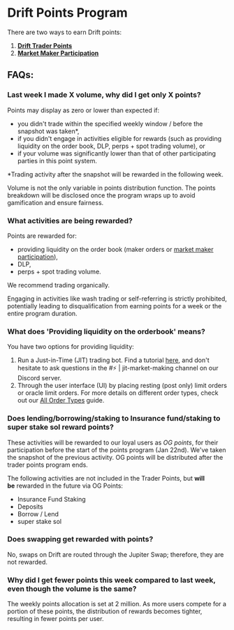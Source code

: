 
# Drift Points Program

There are two ways to earn Drift points:

1. [**Drift Trader Points**](https://www.drift.trade/updates/update-drift-trader-points) 
2. [**Market Maker Participation**](https://www.drift.trade/updates/introducing-drift-market-maker-rewards) 

## FAQs:

### Last week I made X volume, why did I get only X points?

Points may display as zero or lower than expected if:
- you didn't trade within the specified weekly window / before the snapshot was taken*,
- if you didn't engage in activities eligible for rewards (such as providing liquidity on the order book, DLP, perps + spot trading volume), or
- if your volume was significantly lower than that of other participating parties in this point system.

*Trading activity after the snapshot will be rewarded in the following week.

<Callout type="info" emoji="ℹ️">
Volume is not the only variable in points distribution function. The points breakdown will be disclosed once the program wraps up to avoid gamification and ensure fairness.
</Callout>

### What activities are being rewarded?

Points are rewarded for:
- providing liquidity on the order book (maker orders or [market maker participation](https://www.drift.trade/updates/introducing-drift-market-maker-rewards)),
- DLP,
- perps + spot trading volume.

We recommend trading organically.

<Callout type="warning" emoji="⚠️">
Engaging in activities like wash trading or self-referring is strictly prohibited, potentially leading to disqualification from earning points for a week or the entire program duration.
</Callout>

### What does 'Providing liquidity on the orderbook' means?

You have two options for providing liquidity:
1. Run a Just-in-Time (JIT) trading bot. Find a tutorial [here](/tutorial-bots/trading-bots/tutorial-jit-trading-bot), and don't hesitate to ask questions in the #⚡️ | jit-market-making channel on our Discord server.
2. Through the user interface (UI) by placing resting (post only) limit orders or oracle limit orders. For more details on different order types, check out our [All Order Types](/trading/all-order-types) guide.


### Does lending/borrowing/staking to Insurance fund/staking to super stake sol reward points?
These activities will be rewarded to our loyal users as *OG points*, for their participation before the start of the points program (Jan 22nd). We've taken the snapshot of the previous activity. OG points will be distributed after the trader points program ends.

The following activities are not included in the Trader Points, but **will be** rewarded in the future via OG Points:

- Insurance Fund Staking
- Deposits
- Borrow / Lend
- super stake sol

### Does swapping get rewarded with points?

No, swaps on Drift are routed through the Jupiter Swap; therefore, they are not rewarded.

### Why did I get fewer points this week compared to last week, even though the volume is the same?

The weekly points allocation is set at 2 million. As more users compete for a portion of these points, the distribution of rewards becomes tighter, resulting in fewer points per user.